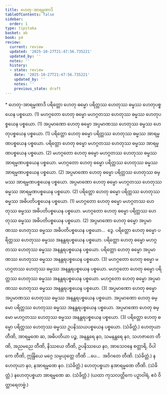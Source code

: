 ```yaml
---
title: ဟေတု-အာရမ္မဏာဒိ
tableOfContents: false
sidebar:
  order: 1
type: tipitaka
basket: ab
book: p4
review:
  current: review
  updated: '2025-10-27T21:47:56.735221'
  updated_by: ''
  notes: ''
  history:
  - state: review
    date: '2025-10-27T21:47:56.735221'
    updated_by: ''
    notes: ''
    previous_state: draft
---
```



<ReviewStatus review={frontmatter.review} showDetails={true} />

<HypothesisAnnotation frontmatter={frontmatter} />

<DynamicBreadcrumb />

<Paragraph type="center" book="p4">
* ဟေတု-အာရမ္မဏာဒိ
</Paragraph>

<Division number="159" book="p4" e="ch" v="39" p="521">

<Paragraph number="573" book="p4">
ပရိတ္တော ဟေတု ဓမ္မော ပရိတ္တဿ ဟေတုဿ ဓမ္မဿ ဟေတုပစ္စယေန ပစ္စယော. (1)
</Paragraph>

<Paragraph number="574" book="p4">
မဟဂ္ဂတော ဟေတု ဓမ္မော မဟဂ္ဂတဿ ဟေတုဿ ဓမ္မဿ ဟေတုပစ္စယေန ပစ္စယော. (1)
</Paragraph>

<Paragraph number="575" book="p4">
အပ္ပမာဏော ဟေတု ဓမ္မော အပ္ပမာဏဿ ဟေတုဿ ဓမ္မဿ ဟေတုပစ္စယေန ပစ္စယော. (1)
</Paragraph>

<Paragraph number="576" book="p4">
ပရိတ္တော ဟေတု ဓမ္မော ပရိတ္တဿ ဟေတုဿ ဓမ္မဿ အာရမ္မဏပစ္စယေန ပစ္စယော. ပရိတ္တော ဟေတု ဓမ္မော မဟဂ္ဂတဿ ဟေတုဿ ဓမ္မဿ အာရမ္မဏပစ္စယေန ပစ္စယော. (2)
</Paragraph>

<Paragraph number="577" book="p4">
မဟဂ္ဂတော ဟေတု ဓမ္မော မဟဂ္ဂတဿ ဟေတုဿ ဓမ္မဿ အာရမ္မဏပစ္စယေန ပစ္စယော. မဟဂ္ဂတော ဟေတု ဓမ္မော ပရိတ္တဿ ဟေတုဿ ဓမ္မဿ အာရမ္မဏပစ္စယေန ပစ္စယော. (2)
</Paragraph>

<Paragraph number="578" book="p4">
အပ္ပမာဏော ဟေတု ဓမ္မော ပရိတ္တဿ ဟေတုဿ ဓမ္မဿ အာရမ္မဏပစ္စယေန ပစ္စယော. အပ္ပမာဏော ဟေတု ဓမ္မော မဟဂ္ဂတဿ ဟေတုဿ ဓမ္မဿ အာရမ္မဏပစ္စယေန ပစ္စယော. (2)
</Paragraph>

</Division>
<Division number="160" book="p4" e="ch" v="39" p="522">

<Paragraph number="579" book="p4">
ပရိတ္တော ဟေတု ဓမ္မော ပရိတ္တဿ ဟေတုဿ ဓမ္မဿ အဓိပတိပစ္စယေန ပစ္စယော. (1)
</Paragraph>

<Paragraph number="580" book="p4">
မဟဂ္ဂတော ဟေတု ဓမ္မော မဟဂ္ဂတဿ ဟေတုဿ ဓမ္မဿ အဓိပတိပစ္စယေန ပစ္စယော. မဟဂ္ဂတော ဟေတု ဓမ္မော ပရိတ္တဿ ဟေတုဿ ဓမ္မဿ အဓိပတိပစ္စယေန ပစ္စယော. (2)
</Paragraph>

<Paragraph number="581" book="p4">
အပ္ပမာဏော ဟေတု ဓမ္မော အပ္ပမာဏဿ ဟေတုဿ ဓမ္မဿ အဓိပတိပစ္စယေန ပစ္စယော…  ဒွေ.
</Paragraph>

<Paragraph number="582" book="p4">
ပရိတ္တော ဟေတု ဓမ္မော ပရိတ္တဿ ဟေတုဿ ဓမ္မဿ အနန္တရပစ္စယေန ပစ္စယော. ပရိတ္တော ဟေတု ဓမ္မော မဟဂ္ဂတဿ ဟေတုဿ ဓမ္မဿ အနန္တရပစ္စယေန ပစ္စယော. ပရိတ္တော ဟေတု ဓမ္မော အပ္ပမာဏဿ ဟေတုဿ ဓမ္မဿ အနန္တရပစ္စယေန ပစ္စယော. (3)
</Paragraph>

<Paragraph number="583" book="p4">
မဟဂ္ဂတော ဟေတု ဓမ္မော မဟဂ္ဂတဿ ဟေတုဿ ဓမ္မဿ အနန္တရပစ္စယေန ပစ္စယော. မဟဂ္ဂတော ဟေတု ဓမ္မော ပရိတ္တဿ ဟေတုဿ ဓမ္မဿ အနန္တရပစ္စယေန ပစ္စယော. မဟဂ္ဂတော ဟေတု ဓမ္မော အပ္ပမာဏဿ ဟေတုဿ ဓမ္မဿ အနန္တရပစ္စယေန ပစ္စယော. (3)
</Paragraph>

<Paragraph number="584" book="p4">
အပ္ပမာဏော ဟေတု ဓမ္မော အပ္ပမာဏဿ ဟေတုဿ ဓမ္မဿ အနန္တရပစ္စယေန ပစ္စယော. အပ္ပမာဏော ဟေတု ဓမ္မော ပရိတ္တဿ ဟေတုဿ ဓမ္မဿ အနန္တရပစ္စယေန ပစ္စယော. အပ္ပမာဏော ဟေတု ဓမ္မော မဟဂ္ဂတဿ ဟေတုဿ ဓမ္မဿ အနန္တရပစ္စယေန ပစ္စယော. (3)
</Paragraph>

<Paragraph number="585" book="p4">
ပရိတ္တော ဟေတု ဓမ္မော ပရိတ္တဿ ဟေတုဿ ဓမ္မဿ ဥပနိဿယပစ္စယေန ပစ္စယော. (သံခိတ္တံ.)
</Paragraph>

</Division>
<Division number="161" book="p4" e="ch" v="39" p="523">

<Paragraph number="586" book="p4">
ဟေတုယာ တီဏိ, အာရမ္မဏေ ဆ, အဓိပတိယာ ပဉ္စ, အနန္တရေ နဝ, သမနန္တရေ နဝ, သဟဇာတေ တီဏိ, အညမညေ တီဏိ, နိဿယေ တီဏိ, ဥပနိဿယေ နဝ, အာသေဝနေ စတ္တာရိ, ဝိပါကေ တီဏိ, ဣန္ဒြိယေ မဂ္ဂေ သမ္ပယုတ္တေ တီဏိ …ပေ…  အဝိဂတေ တီဏိ. (သံခိတ္တံ.)
</Paragraph>

<Paragraph number="587" book="p4">
နဟေတုယာ နဝ, နအာရမ္မဏေ နဝ. (သံခိတ္တံ.)
</Paragraph>

<Paragraph number="588" book="p4">
ဟေတုပစ္စယာ နအာရမ္မဏေ တီဏိ. (သံခိတ္တံ.)
</Paragraph>

<Paragraph number="589" book="p4">
နဟေတုပစ္စယာ အာရမ္မဏေ ဆ. (သံခိတ္တံ.)
</Paragraph>

<Paragraph number="590" book="p4">
(ယထာ ကုသလတ္တိကေ ပဉှာဝါရံ, ဧဝံ ဝိတ္ထာရေတဗ္ဗံ.)
</Paragraph>
</Division>